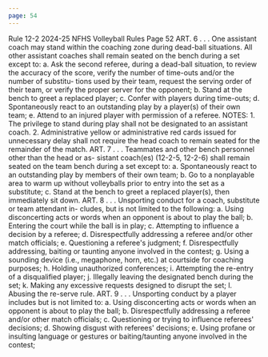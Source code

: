 ```yaml
---
page: 54
---
```


Rule 12-2 2024-25 NFHS Volleyball Rules Page 52 ART. 6 . . . One assistant coach may stand within the coaching zone during dead-ball situations. All other assistant coaches shall remain seated on the bench during a set except to: a. Ask the second referee, during a dead-ball situation, to review the accuracy of the score, verify the number of time-outs and/or the number of substitu- tions used by their team, request the serving order of their team, or verify the proper server for the opponent; b. Stand at the bench to greet a replaced player; c. Confer with players during time-outs; d. Spontaneously react to an outstanding play by a player(s) of their own team; e. Attend to an injured player with permission of a referee. NOTES: 1. The privilege to stand during play shall not be designated to an assistant coach. 2. Administrative yellow or administrative red cards issued for unnecessary delay shall not require the head coach to remain seated for the remainder of the match. ART. 7 . . . Teammates and other bench personnel other than the head or as- sistant coach(es) (12-2-5, 12-2-6) shall remain seated on the team bench during a set except to: a. Spontaneously react to an outstanding play by members of their own team; b. Go to a nonplayable area to warm up without volleyballs prior to entry into the set as a substitute; c. Stand at the bench to greet a replaced player(s), then immediately sit down. ART. 8 . . . Unsporting conduct for a coach, substitute or team attendant in- cludes, but is not limited to the following: a. Using disconcerting acts or words when an opponent is about to play the ball; b. Entering the court while the ball is in play; c. Attempting to influence a decision by a referee; d. Disrespectfully addressing a referee and/or other match officials; e. Questioning a referee's judgment; f. Disrespectfully addressing, baiting or taunting anyone involved in the contest; g. Using a sounding device (i.e., megaphone, horn, etc.) at courtside for coaching purposes; h. Holding unauthorized conferences; i. Attempting the re-entry of a disqualified player; j. Illegally leaving the designated bench during the set; k. Making any excessive requests designed to disrupt the set; l. Abusing the re-serve rule. ART. 9 . . . Unsporting conduct by a player includes but is not limited to: a. Using disconcerting acts or words when an opponent is about to play the ball; b. Disrespectfully addressing a referee and/or other match officials; c. Questioning or trying to influence referees' decisions; d. Showing disgust with referees' decisions; e. Using profane or insulting language or gestures or baiting/taunting anyone involved in the contest;
